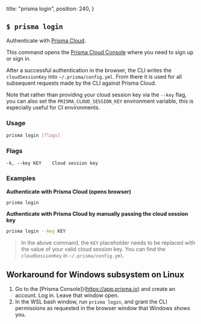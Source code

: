   title: "prisma login",
  position: 240,
}

## `$ prisma login`

Authenticate with [Prisma Cloud](https://www.prisma.io/cloud). 

This command opens the [Prisma Cloud Console](https://app.prisma.io/) where you need to sign up or sign in.

After a successful authentication in the browser, the CLI writes the `cloudSessionKey` into `~/.prisma/config.yml`. From there it is used for all subsequent requests made by the CLI against Prisma Cloud.

Note that rather than providing your cloud session key via the `--key` flag, you can also set the `PRISMA_CLOUD_SESSION_KEY` environment variable, this is especially useful for CI environments.

### Usage

```sh
prisma login [flags]
```

### Flags

```
-k, --key KEY    Cloud session key
```

### Examples

**Authenticate with Prisma Cloud (opens browser)**

```sh
prisma login
```

**Authenticate with Prisma Cloud by manually passing the cloud session key**

```sh
prisma login --key KEY
```

> In the above command, the `KEY` placeholder needs to be replaced with the value of your valid cloud session key. You can find the `cloudSessionKey` in `~/.prisma/config.yml`.

## Workaround for Windows subsystem on Linux

1. Go to the [Prisma Console])(https://app.prisma.io) and create an account. Log in. Leave that window open.
1. In the WSL bash window, run `prisma login`, and grant the CLI permissions as requested in the browser window that Windows shows you.